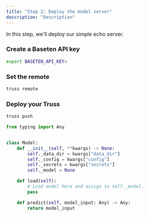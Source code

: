 ```yaml
---
title: "Step 2: Deploy the model server"
description: "Description"
---
```


In this step, we'll deploy our simple echo server.

### Create a Baseten API key

```sh
export BASETEN_API_KEY=
```

### Set the remote

```sh
truss remote
```

### Deploy your Truss

```sh
truss push
```

<RequestExample>

```python model/model.py
from typing import Any


class Model:
    def __init__(self, **kwargs) -> None:
        self._data_dir = kwargs["data_dir"]
        self._config = kwargs["config"]
        self._secrets = kwargs["secrets"]
        self._model = None

    def load(self):
        # Load model here and assign to self._model.
        pass

    def predict(self, model_input: Any) -> Any:
        return model_input
```

<Snippet file="base-config.mdx" />

</RequestExample>